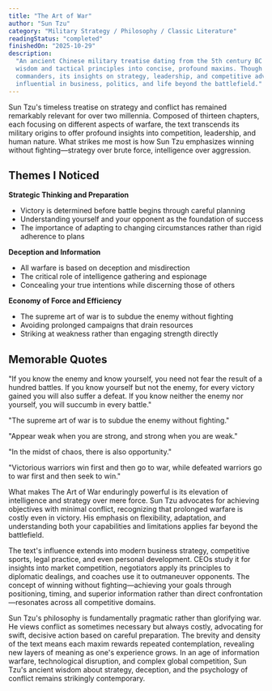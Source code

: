 ```yaml
---
title: "The Art of War"
author: "Sun Tzu"
category: "Military Strategy / Philosophy / Classic Literature"
readingStatus: "completed"
finishedOn: "2025-10-29"
description:
  "An ancient Chinese military treatise dating from the 5th century BC that distills strategic
  wisdom and tactical principles into concise, profound maxims. Though written for military
  commanders, its insights on strategy, leadership, and competitive advantage have made it
  influential in business, politics, and life beyond the battlefield."
---
```


Sun Tzu's timeless treatise on strategy and conflict has remained remarkably relevant for over two
millennia. Composed of thirteen chapters, each focusing on different aspects of warfare, the text
transcends its military origins to offer profound insights into competition, leadership, and human
nature. What strikes me most is how Sun Tzu emphasizes winning without fighting—strategy over brute
force, intelligence over aggression.

## Themes I Noticed

**Strategic Thinking and Preparation**

- Victory is determined before battle begins through careful planning
- Understanding yourself and your opponent as the foundation of success
- The importance of adapting to changing circumstances rather than rigid adherence to plans

**Deception and Information**

- All warfare is based on deception and misdirection
- The critical role of intelligence gathering and espionage
- Concealing your true intentions while discerning those of others

**Economy of Force and Efficiency**

- The supreme art of war is to subdue the enemy without fighting
- Avoiding prolonged campaigns that drain resources
- Striking at weakness rather than engaging strength directly

## Memorable Quotes

"If you know the enemy and know yourself, you need not fear the result of a hundred battles. If you
know yourself but not the enemy, for every victory gained you will also suffer a defeat. If you know
neither the enemy nor yourself, you will succumb in every battle."

"The supreme art of war is to subdue the enemy without fighting."

"Appear weak when you are strong, and strong when you are weak."

"In the midst of chaos, there is also opportunity."

"Victorious warriors win first and then go to war, while defeated warriors go to war first and then
seek to win."

What makes The Art of War enduringly powerful is its elevation of intelligence and strategy over
mere force. Sun Tzu advocates for achieving objectives with minimal conflict, recognizing that
prolonged warfare is costly even in victory. His emphasis on flexibility, adaptation, and
understanding both your capabilities and limitations applies far beyond the battlefield.

The text's influence extends into modern business strategy, competitive sports, legal practice, and
even personal development. CEOs study it for insights into market competition, negotiators apply its
principles to diplomatic dealings, and coaches use it to outmaneuver opponents. The concept of
winning without fighting—achieving your goals through positioning, timing, and superior information
rather than direct confrontation—resonates across all competitive domains.

Sun Tzu's philosophy is fundamentally pragmatic rather than glorifying war. He views conflict as
sometimes necessary but always costly, advocating for swift, decisive action based on careful
preparation. The brevity and density of the text means each maxim rewards repeated contemplation,
revealing new layers of meaning as one's experience grows. In an age of information warfare,
technological disruption, and complex global competition, Sun Tzu's ancient wisdom about strategy,
deception, and the psychology of conflict remains strikingly contemporary.

